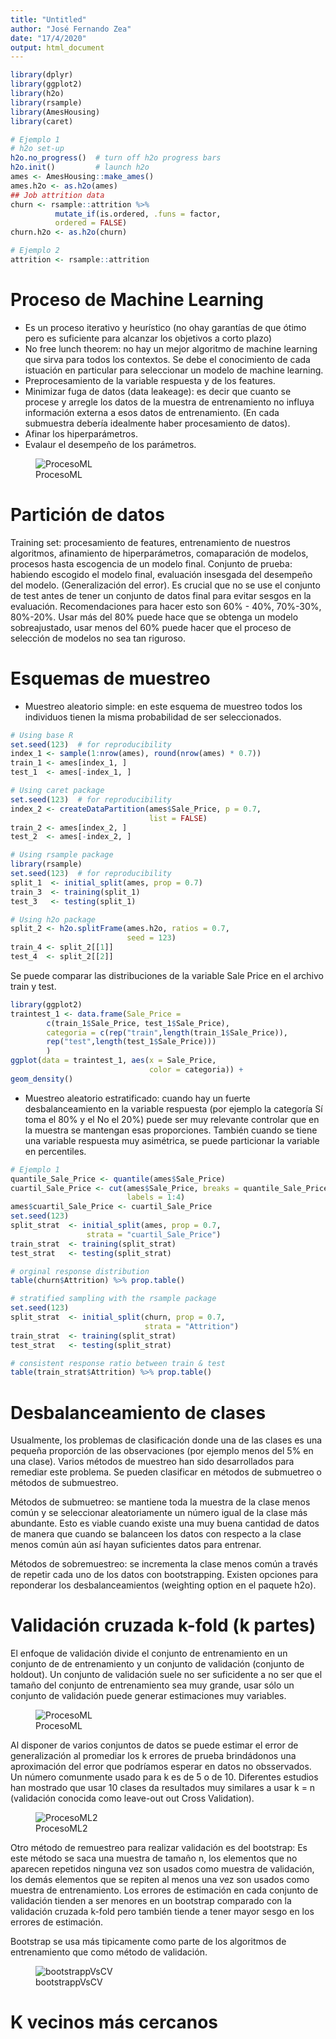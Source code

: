 ---
title: "Untitled"
author: "José Fernando Zea"
date: "17/4/2020"
output: html_document
---

```{r}
library(dplyr)
library(ggplot2)
library(h2o)
library(rsample)
library(AmesHousing)
library(caret)
```

```{r}
# Ejemplo 1
# h2o set-up 
h2o.no_progress()  # turn off h2o progress bars
h2o.init()         # launch h2o
ames <- AmesHousing::make_ames()
ames.h2o <- as.h2o(ames)
## Job attrition data
churn <- rsample::attrition %>% 
          mutate_if(is.ordered, .funs = factor,   
          ordered = FALSE)
churn.h2o <- as.h2o(churn)
```


```{r}
# Ejemplo 2
attrition <- rsample::attrition
```


# Proceso de Machine Learning
* Es un proceso iterativo y heurístico (no ohay garantías de que ótimo pero es suficiente para alcanzar los objetivos a corto plazo)
* No free lunch theorem:  no hay un mejor algoritmo de machine learning que sirva para todos los contextos. Se debe el conocimiento de cada istuación en particular para seleccionar un modelo de machine learning.
* Preprocesamiento de la variable respuesta y de los features.
* Minimizar fuga de datos (data leakeage): es decir que cuanto se procese y arregle los datos de la muestra de entrenamiento no influya información externa a esos datos de entrenamiento. (En cada submuestra debería idealmente haber procesamiento de datos).
* Afinar los hiperparámetros.
* Evalaur el desempeño de los parámetros.

![ProcesoML](ProcesoML.png)

# Partición de datos
Training set: procesamiento de features, entrenamiento de nuestros algoritmos, afinamiento de hiperparámetros,
comaparación de modelos, procesos hasta escogencia de un modelo final.
Conjunto de prueba: habiendo escogido el modelo final, evaluación insesgada del desempeño del modelo. (Generalización del error). Es crucial que no se use el conjunto de test antes de tener un conjunto de datos final para evitar sesgos en la evaluación.
Recomendaciones para hacer esto son 60% - 40%, 70%-30%, 80%-20%. Usar más del 80% puede hace que se obtenga un modelo sobreajustado, usar menos del 60% puede hacer que el proceso de selección de modelos no sea tan riguroso.

# Esquemas de muestreo
* Muestreo aleatorio simple: en este esquema de muestreo todos los individuos tienen la misma probabilidad de ser seleccionados.

```{r}
# Using base R
set.seed(123)  # for reproducibility
index_1 <- sample(1:nrow(ames), round(nrow(ames) * 0.7))
train_1 <- ames[index_1, ]
test_1  <- ames[-index_1, ]

# Using caret package
set.seed(123)  # for reproducibility
index_2 <- createDataPartition(ames$Sale_Price, p = 0.7, 
                               list = FALSE)
train_2 <- ames[index_2, ]
test_2  <- ames[-index_2, ]
```

```{r}
# Using rsample package
library(rsample)
set.seed(123)  # for reproducibility
split_1  <- initial_split(ames, prop = 0.7)
train_3  <- training(split_1)
test_3   <- testing(split_1)
```


```{r}
# Using h2o package
split_2 <- h2o.splitFrame(ames.h2o, ratios = 0.7, 
                          seed = 123)
train_4 <- split_2[[1]]
test_4  <- split_2[[2]]
```

Se puede comparar las distribuciones de la variable Sale Price en el archivo train y test.

```{r}
library(ggplot2)
traintest_1 <- data.frame(Sale_Price = 
        c(train_1$Sale_Price, test_1$Sale_Price),
        categoria = c(rep("train",length(train_1$Sale_Price)),
        rep("test",length(test_1$Sale_Price)))  
        )
ggplot(data = traintest_1, aes(x = Sale_Price,
                               color = categoria)) + 
geom_density()  
```

* Muestreo aleatorio estratificado: cuando hay un fuerte desbalanceamiento en la variable respuesta (por ejemplo la categoría Sí toma el 80% y el No el 20%)
 puede ser muy relevante controlar que en la muestra se mantengan esas proporciones. También cuando se tiene una variable respuesta muy asimétrica, se puede particionar la variable en percentiles. 

```{r}
# Ejemplo 1
quantile_Sale_Price <- quantile(ames$Sale_Price) 
cuartil_Sale_Price <- cut(ames$Sale_Price, breaks = quantile_Sale_Price, include.lowest = T, right = F,
                          labels = 1:4)
ames$cuartil_Sale_Price <- cuartil_Sale_Price
set.seed(123)
split_strat  <- initial_split(ames, prop = 0.7, 
                 strata = "cuartil_Sale_Price")
train_strat  <- training(split_strat)
test_strat   <- testing(split_strat)
```


```{r}
# orginal response distribution
table(churn$Attrition) %>% prop.table()
```

```{r}
# stratified sampling with the rsample package
set.seed(123)
split_strat  <- initial_split(churn, prop = 0.7, 
                              strata = "Attrition")
train_strat  <- training(split_strat)
test_strat   <- testing(split_strat)

# consistent response ratio between train & test
table(train_strat$Attrition) %>% prop.table()

```

# Desbalanceamiento de clases

Usualmente, los problemas de clasificación donde una de las clases es una pequeña proporción de las observaciones (por ejemplo menos del 5% en una clase). Varios métodos de muestreo han sido desarrollados para remediar este problema.  Se pueden clasificar en métodos de submuetreo o métodos de submuestreo.

Métodos de submuetreo: se mantiene toda la muestra de la clase menos común y se seleccionar aleatoriamente un número igual de la clase más abundante.
Esto es viable cuando existe una muy buena cantidad de datos de manera que cuando se balanceen los datos con respecto a la clase menos común aún así hayan suficientes datos para entrenar.

Métodos de sobremuestreo: se incrementa la clase menos común a través de repetir cada uno de los datos con bootstrapping. Existen opciones para reponderar los desbalanceamientos (weighting option en el paquete h2o).


# Validación cruzada k-fold (k partes)

El enfoque de validación divide el conjunto de entrenamiento en un conjunto de de entrenamiento y un conjunto de validación (conjunto de holdout). Un conjunto de validación suele no ser suficidente a no ser que el tamaño del conjunto de entrenamiento sea muy grande, usar sólo un conjunto de validación puede generar estimaciones muy variables.


![ProcesoML](kfold.png)

Al disponer de varios conjuntos de datos se puede estimar el error de generalización al promediar los k errores de prueba brindádonos una aproximación del error que podríamos esperar en datos no obsservados. Un número comunmente usado para k es de 5 o de 10. Diferentes estudios han mostrado que usar 10 clases da resultados muy similares a usar k = n (validación conocida como leave-out out Cross Validation).

![ProcesoML2](kfold2.png)


Otro método de remuestreo para realizar validación es del bootstrap: Es este método se saca una muestra de tamaño n, los elementos que no aparecen repetidos ninguna vez son usados como muestra de validación, los demás elementos que se repiten al menos una vez son usados como muestra de entrenamiento. Los errores de estimación en cada conjunto de validación tienden a ser menores en un bootstrap comparado con la validación cruzada k-fold pero también tiende a tener mayor sesgo en los errores de estimación.

Bootstrap se usa más tipicamente como parte de los algoritmos de entrenamiento que como método de validación.

![bootstrappVsCV](bootstrappVsCV.png)

# K vecinos más cercanos

